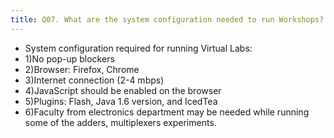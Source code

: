 ```yaml
---
title: Q07. What are the system configuration needed to run Workshops?
---
```

* System configuration required for running Virtual Labs:            
*  1)No pop-up blockers
*  2)Browser: Firefox, Chrome 
*  3)Internet connection (2-4 mbps)
*  4)JavaScript should be enabled on the browser
*  5)Plugins: Flash, Java 1.6 version, and IcedTea
*  6)Faculty from electronics department may be needed while running some of the adders, multiplexers experiments.
                